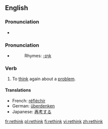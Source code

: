 ==English==

===Pronunciation===
*{{audio|en-us-rethink.ogg|Audio (US)}}

=== Pronunciation ===
*{{IPA|/ɻi'θɪnk/}}
*:Rhymes: [[Rhymes:English:-ɪŋk|-ɪŋk]]

=== Verb ===
{{en-verb|rethinks|rethinking|rethought|rethought}}

# To [[think]] again about a [[problem]].

==== Translations ====
*French: [[réfléchir]]
*German: [[überdenken]]
*Japanese: [[再考]]する

[[fr:rethink]]
[[pl:rethink]]
[[fi:rethink]]
[[vi:rethink]]
[[zh:rethink]]